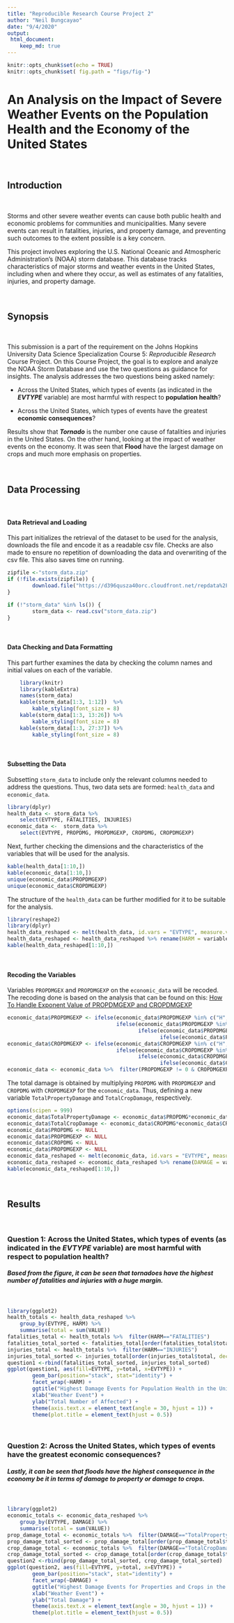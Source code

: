 ```yaml
---
title: "Reproducible Research Course Project 2"
author: "Neil Bungcayao"
date: "9/4/2020"
output:
 html_document:
    keep_md: true
---
```


```r
knitr::opts_chunk$set(echo = TRUE)
knitr::opts_chunk$set( fig.path = "figs/fig-")
```

# An Analysis on the Impact of Severe Weather Events on the Population Health and the Economy of the United States

<br />

## Introduction 

<br />

Storms and other severe weather events can cause both public health and economic problems for communities and municipalities. Many severe events can result in fatalities, injuries, and property damage, and preventing such outcomes to the extent possible is a key concern.

This project involves exploring the U.S. National Oceanic and Atmospheric Administration's (NOAA) storm database. This database tracks characteristics of major storms and weather events in the United States, including when and where they occur, as well as estimates of any fatalities, injuries, and property damage.

<br />

## Synopsis

<br />

This submission is a part of the requirement on the Johns Hopkins University Data Science Specialization Course 5: *Reproducible Research* Course Project. On this Course Project, the goal is to explore and analyze the NOAA Storm Database and use the two questions as guidance for insights. The analysis addresses the two questions being asked namely:

* Across the United States, which types of events (as indicated in the ***EVTYPE*** variable) are most harmful with respect to **population health**?

* Across the United States, which types of events have the greatest **economic consequences**?


Results show that ***Tornado*** is the number one cause of fatalities and injuries in the United States. On the other hand, looking at the impact of weather events on the economy. It was seen that **Flood** have the largest damage on crops and much more emphasis on properties. 


<br />

## Data Processing

<br />

#### Data Retrieval and Loading

This part initializes the retrieval of the dataset to be used for the analysis, downloads the file and encode it as a readable csv file. Checks are also made to ensure no repetition of downloading the data and overwriting of the csv file. This also saves time on running.

```r
zipfile <-"storm_data.zip"
if (!file.exists(zipfile)) {
        download.file("https://d396qusza40orc.cloudfront.net/repdata%2Fdata%2FStormData.csv.bz2", destfile =  "storm_data.zip")
}
```


```r
if (!"storm_data" %in% ls()) {
        storm_data <- read.csv("storm_data.zip")
}

```

<br />

#### Data Checking and Data Formatting

This part further examines the data by checking the column names and initial values on each of the variable.

```r
    library(knitr)
    library(kableExtra)
    names(storm_data)
    kable(storm_data[1:3, 1:12])  %>%
        kable_styling(font_size = 8)
    kable(storm_data[1:3, 13:26]) %>%
        kable_styling(font_size = 8)
    kable(storm_data[1:3, 27:37]) %>%
        kable_styling(font_size = 8)
```

<br />

#### Subsetting the Data

Subsetting `storm_data` to include only the relevant columns needed to address the questions. Thus, two data sets are formed: `health_data` and `economic_data`.

``` r
library(dplyr)
health_data <- storm_data %>% 
    select(EVTYPE, FATALITIES, INJURIES)
economic_data <-  storm_data %>% 
    select(EVTYPE, PROPDMG, PROPDMGEXP, CROPDMG, CROPDMGEXP)

```

Next, further checking the dimensions and the characteristics of the variables that will be used for the analysis.
``` r

kable(health_data[1:10,])
kable(economic_data[1:10,])
unique(economic_data$PROPDMGEXP)
unique(economic_data$CROPDMGEXP)

```

The structure of the `health_data` can be further modified for it to be suitable for the analysis.

``` r
library(reshape2)
library(dplyr)
health_data_reshaped <- melt(health_data, id.vars = "EVTYPE", measure.vars = c("FATALITIES", "INJURIES"))
health_data_reshaped <- health_data_reshaped %>% rename(HARM = variable, VALUE = value)
kable(health_data_reshaped[1:10,])
```

<br />

#### Recoding the Variables

Variables `PROPDMGEX` and `PROPDMGEXP` on the `economic_data` will be recoded. The recoding done is based on the analysis that can be found on this: [How To Handle Exponent Value of PROPDMGEXP and CROPDMGEXP](https://rstudio-pubs-static.s3.amazonaws.com/58957_37b6723ee52b455990e149edde45e5b6.html)

``` r
economic_data$PROPDMGEXP <- ifelse(economic_data$PROPDMGEXP %in% c("H", "h"), 100,
                                   ifelse(economic_data$PROPDMGEXP %in% c("K", "k"), 1000,
                                          ifelse(economic_data$PROPDMGEXP %in% c("M", "m"), 1000000,
                                                 ifelse(economic_data$PROPDMGEXP %in% c("B", "b"), 1000000000, 0))))
economic_data$CROPDMGEXP <- ifelse(economic_data$CROPDMGEXP %in% c("H", "h"), 100,
                                   ifelse(economic_data$CROPDMGEXP %in% c("K", "k"), 1000,
                                          ifelse(economic_data$CROPDMGEXP %in% c("M", "m"), 1000000,
                                                 ifelse(economic_data$CROPDMGEXP %in% c("B", "b"), 1000000000, 0))))
economic_data <- economic_data %>%  filter(PROPDMGEXP != 0 & CROPDMGEXP != 0)
```


The total damage is obtained by multiplying  `PROPDMG` with `PROPDMGEXP` and `CROPDMG` with `CROPDMGEXP` for the `economic_data`. Thus, defining a new variable `TotalPropertyDamage` and `TotalCropDamage`, respectively.

``` r
options(scipen = 999)
economic_data$TotalPropertyDamage <- economic_data$PROPDMG*economic_data$PROPDMGEXP
economic_data$TotalCropDamage <- economic_data$CROPDMG*economic_data$CROPDMGEXP
economic_data$PROPDMG <- NULL
economic_data$PROPDMGEXP <- NULL
economic_data$CROPDMG <- NULL
economic_data$PROPDMGEXP <- NULL
economic_data_reshaped <- melt(economic_data, id.vars = "EVTYPE", measure.vars = c("TotalPropertyDamage", "TotalCropDamage"))
economic_data_reshaped <- economic_data_reshaped %>% rename(DAMAGE = variable, VALUE = value)
kable(economic_data_reshaped[1:10,])

```

<br />

## Results

<br />

### Question 1: Across the United States, which types of events (as indicated in the *EVTYPE* variable) are most harmful with respect to population health?

##### Based from the figure, it can be seen that tornadoes have the highest number of fatalities and injuries with a huge margin.

<br />

``` r
library(ggplot2)
health_totals <- health_data_reshaped %>% 
    group_by(EVTYPE, HARM) %>% 
    summarise(total = sum(VALUE))
fatalities_total <- health_totals %>%  filter(HARM=="FATALITIES")
fatalities_total_sorted <- fatalities_total[order(fatalities_total$total, decreasing = TRUE), ][1:5,]
injuries_total <- health_totals %>%  filter(HARM=="INJURIES")
injuries_total_sorted <- injuries_total[order(injuries_total$total, decreasing = TRUE), ][1:5,]
question1 <-rbind(fatalities_total_sorted, injuries_total_sorted)
ggplot(question1, aes(fill=EVTYPE, y=total, x=EVTYPE)) + 
        geom_bar(position="stack", stat="identity") +
        facet_wrap(~HARM) +
        ggtitle("Highest Damage Events for Population Health in the United States") +
        xlab("Weather Event") +
        ylab("Total Number of Affected") +
        theme(axis.text.x = element_text(angle = 30, hjust = 1)) +
        theme(plot.title = element_text(hjust = 0.5))

```

<br />

### Question 2: Across the United States, which types of events have the greatest economic consequences?

##### Lastly, it can be seen that floods have the highest consequence in the economy be it in terms of damage to property or damage to crops.

<br />

``` r
library(ggplot2)
economic_totals <- economic_data_reshaped %>% 
    group_by(EVTYPE, DAMAGE) %>% 
    summarise(total = sum(VALUE))
prop_damage_total <- economic_totals %>%  filter(DAMAGE=="TotalPropertyDamage")
prop_damage_total_sorted <- prop_damage_total[order(prop_damage_total$total, decreasing = TRUE), ][1:5,]
crop_damage_total <- economic_totals %>%  filter(DAMAGE=="TotalCropDamage")
crop_damage_total_sorted <- crop_damage_total[order(crop_damage_total$total, decreasing = TRUE), ][1:5,]
question2 <-rbind(prop_damage_total_sorted, crop_damage_total_sorted)
ggplot(question2, aes(fill=EVTYPE, y=total, x=EVTYPE)) + 
        geom_bar(position="stack", stat="identity") +
        facet_wrap(~DAMAGE) +
        ggtitle("Highest Damage Events for Properties and Crops in the United States") +
        xlab("Weather Event") +
        ylab("Total Damage") +
        theme(axis.text.x = element_text(angle = 30, hjust = 1)) +
        theme(plot.title = element_text(hjust = 0.5))
```
